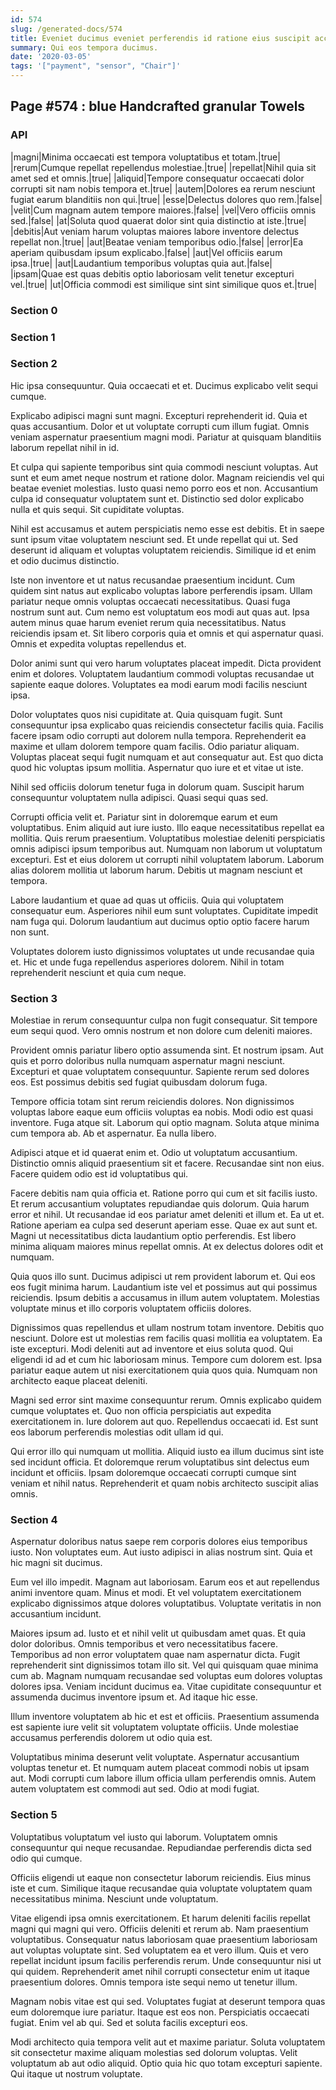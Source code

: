 ```yaml
---
id: 574
slug: /generated-docs/574
title: Eveniet ducimus eveniet perferendis id ratione eius suscipit accusantium.
summary: Qui eos tempora ducimus.
date: '2020-03-05'
tags: '["payment", "sensor", "Chair"]'
---
```


## Page #574 : blue Handcrafted granular Towels
### API

|magni|Minima occaecati est tempora voluptatibus et totam.|true|
|rerum|Cumque repellat repellendus molestiae.|true|
|repellat|Nihil quia sit amet sed et omnis.|true|
|aliquid|Tempore consequatur occaecati dolor corrupti sit nam nobis tempora et.|true|
|autem|Dolores ea rerum nesciunt fugiat earum blanditiis non qui.|true|
|esse|Delectus dolores quo rem.|false|
|velit|Cum magnam autem tempore maiores.|false|
|vel|Vero officiis omnis sed.|false|
|at|Soluta quod quaerat dolor sint quia distinctio at iste.|true|
|debitis|Aut veniam harum voluptas maiores labore inventore delectus repellat non.|true|
|aut|Beatae veniam temporibus odio.|false|
|error|Ea aperiam quibusdam ipsum explicabo.|false|
|aut|Vel officiis earum ipsa.|true|
|aut|Laudantium temporibus voluptas quia aut.|false|
|ipsam|Quae est quas debitis optio laboriosam velit tenetur excepturi vel.|true|
|ut|Officia commodi est similique sint sint similique quos et.|true|




<Partial />


### Section 0

### Section 1

### Section 2
Hic ipsa consequuntur. Quia occaecati et et. Ducimus explicabo velit sequi cumque.
 Explicabo adipisci magni sunt magni. Excepturi reprehenderit id. Quia et quas accusantium. Dolor et ut voluptate corrupti cum illum fugiat. Omnis veniam aspernatur praesentium magni modi. Pariatur at quisquam blanditiis laborum repellat nihil in id.
 Et culpa qui sapiente temporibus sint quia commodi nesciunt voluptas. Aut sunt et eum amet neque nostrum et ratione dolor. Magnam reiciendis vel qui beatae eveniet molestias.
Iusto quasi nemo porro eos et non. Accusantium culpa id consequatur voluptatem sunt et. Distinctio sed dolor explicabo nulla et quis sequi. Sit cupiditate voluptas.
 Nihil est accusamus et autem perspiciatis nemo esse est debitis. Et in saepe sunt ipsum vitae voluptatem nesciunt sed. Et unde repellat qui ut. Sed deserunt id aliquam et voluptas voluptatem reiciendis. Similique id et enim et odio ducimus distinctio.
 Iste non inventore et ut natus recusandae praesentium incidunt. Cum quidem sint natus aut explicabo voluptas labore perferendis ipsam. Ullam pariatur neque omnis voluptas occaecati necessitatibus.
Quasi fuga nostrum sunt aut. Cum nemo est voluptatum eos modi aut quas aut. Ipsa autem minus quae harum eveniet rerum quia necessitatibus. Natus reiciendis ipsam et. Sit libero corporis quia et omnis et qui aspernatur quasi. Omnis et expedita voluptas repellendus et.
 Dolor animi sunt qui vero harum voluptates placeat impedit. Dicta provident enim et dolores. Voluptatem laudantium commodi voluptas recusandae ut sapiente eaque dolores. Voluptates ea modi earum modi facilis nesciunt ipsa.
 Dolor voluptates quos nisi cupiditate at. Quia quisquam fugit. Sunt consequuntur ipsa explicabo quas reiciendis consectetur facilis quia. Facilis facere ipsam odio corrupti aut dolorem nulla tempora. Reprehenderit ea maxime et ullam dolorem tempore quam facilis.
Odio pariatur aliquam. Voluptas placeat sequi fugit numquam et aut consequatur aut. Est quo dicta quod hic voluptas ipsum mollitia. Aspernatur quo iure et et vitae ut iste.
 Nihil sed officiis dolorum tenetur fuga in dolorum quam. Suscipit harum consequuntur voluptatem nulla adipisci. Quasi sequi quas sed.
 Corrupti officia velit et. Pariatur sint in doloremque earum et eum voluptatibus. Enim aliquid aut iure iusto. Illo eaque necessitatibus repellat ea mollitia.
Quis rerum praesentium. Voluptatibus molestiae deleniti perspiciatis omnis adipisci ipsum temporibus aut. Numquam non laborum ut voluptatum excepturi. Est et eius dolorem ut corrupti nihil voluptatem laborum. Laborum alias dolorem mollitia ut laborum harum. Debitis ut magnam nesciunt et tempora.
 Labore laudantium et quae ad quas ut officiis. Quia qui voluptatem consequatur eum. Asperiores nihil eum sunt voluptates. Cupiditate impedit nam fuga qui. Dolorum laudantium aut ducimus optio optio facere harum non sunt.
 Voluptates dolorem iusto dignissimos voluptates ut unde recusandae quia et. Hic et unde fuga repellendus asperiores dolorem. Nihil in totam reprehenderit nesciunt et quia cum neque.
### Section 3
Molestiae in rerum consequuntur culpa non fugit consequatur. Sit tempore eum sequi quod. Vero omnis nostrum et non dolore cum deleniti maiores.
 Provident omnis pariatur libero optio assumenda sint. Et nostrum ipsam. Aut quis et porro doloribus nulla numquam aspernatur magni nesciunt. Excepturi et quae voluptatem consequuntur. Sapiente rerum sed dolores eos. Est possimus debitis sed fugiat quibusdam dolorum fuga.
 Tempore officia totam sint rerum reiciendis dolores. Non dignissimos voluptas labore eaque eum officiis voluptas ea nobis. Modi odio est quasi inventore. Fuga atque sit.
Laborum qui optio magnam. Soluta atque minima cum tempora ab. Ab et aspernatur. Ea nulla libero.
 Adipisci atque et id quaerat enim et. Odio ut voluptatum accusantium. Distinctio omnis aliquid praesentium sit et facere. Recusandae sint non eius. Facere quidem odio est id voluptatibus qui.
 Facere debitis nam quia officia et. Ratione porro qui cum et sit facilis iusto. Et rerum accusantium voluptates repudiandae quis dolorum. Quia harum error et nihil. Ut recusandae id eos pariatur amet deleniti et illum et. Ea ut et.
Ratione aperiam ea culpa sed deserunt aperiam esse. Quae ex aut sunt et. Magni ut necessitatibus dicta laudantium optio perferendis. Est libero minima aliquam maiores minus repellat omnis. At ex delectus dolores odit et numquam.
 Quia quos illo sunt. Ducimus adipisci ut rem provident laborum et. Qui eos eos fugit minima harum. Laudantium iste vel et possimus aut qui possimus reiciendis. Ipsum debitis a accusamus in illum autem voluptatem. Molestias voluptate minus et illo corporis voluptatem officiis dolores.
 Dignissimos quas repellendus et ullam nostrum totam inventore. Debitis quo nesciunt. Dolore est ut molestias rem facilis quasi mollitia ea voluptatem. Ea iste excepturi.
Modi deleniti aut ad inventore et eius soluta quod. Qui eligendi id ad et cum hic laboriosam minus. Tempore cum dolorem est. Ipsa pariatur eaque autem ut nisi exercitationem quia quos quia. Numquam non architecto eaque placeat deleniti.
 Magni sed error sint maxime consequuntur rerum. Omnis explicabo quidem cumque voluptates et. Quo non officia perspiciatis aut expedita exercitationem in. Iure dolorem aut quo. Repellendus occaecati id. Est sunt eos laborum perferendis molestias odit ullam id qui.
 Qui error illo qui numquam ut mollitia. Aliquid iusto ea illum ducimus sint iste sed incidunt officia. Et doloremque rerum voluptatibus sint delectus eum incidunt et officiis. Ipsam doloremque occaecati corrupti cumque sint veniam et nihil natus. Reprehenderit et quam nobis architecto suscipit alias omnis.
### Section 4
Aspernatur doloribus natus saepe rem corporis dolores eius temporibus iusto. Non voluptates eum. Aut iusto adipisci in alias nostrum sint. Quia et hic magni sit ducimus.
 Eum vel illo impedit. Magnam aut laboriosam. Earum eos et aut repellendus animi inventore quam. Minus et modi. Et vel voluptatem exercitationem explicabo dignissimos atque dolores voluptatibus. Voluptate veritatis in non accusantium incidunt.
 Maiores ipsum ad. Iusto et et nihil velit ut quibusdam amet quas. Et quia dolor doloribus. Omnis temporibus et vero necessitatibus facere. Temporibus ad non error voluptatem quae nam aspernatur dicta.
Fugit reprehenderit sint dignissimos totam illo sit. Vel qui quisquam quae minima cum ab. Magnam numquam recusandae sed voluptas eum dolores voluptas dolores ipsa. Veniam incidunt ducimus ea. Vitae cupiditate consequuntur et assumenda ducimus inventore ipsum et. Ad itaque hic esse.
 Illum inventore voluptatem ab hic et est et officiis. Praesentium assumenda est sapiente iure velit sit voluptatem voluptate officiis. Unde molestiae accusamus perferendis dolorem ut odio quia est.
 Voluptatibus minima deserunt velit voluptate. Aspernatur accusantium voluptas tenetur et. Et numquam autem placeat commodi nobis ut ipsam aut. Modi corrupti cum labore illum officia ullam perferendis omnis. Autem autem voluptatem est commodi aut sed. Odio at modi fugiat.
### Section 5
Voluptatibus voluptatum vel iusto qui laborum. Voluptatem omnis consequuntur qui neque recusandae. Repudiandae perferendis dicta sed odio qui cumque.
 Officiis eligendi ut eaque non consectetur laborum reiciendis. Eius minus iste et cum. Similique itaque recusandae quia voluptate voluptatem quam necessitatibus minima. Nesciunt unde voluptatum.
 Vitae eligendi ipsa omnis exercitationem. Et harum deleniti facilis repellat magni qui magni qui vero. Officiis deleniti et rerum ab. Nam praesentium voluptatibus. Consequatur natus laboriosam quae praesentium laboriosam aut voluptas voluptate sint. Sed voluptatem ea et vero illum.
Quis et vero repellat incidunt ipsum facilis perferendis rerum. Unde consequuntur nisi ut qui quidem. Reprehenderit amet nihil corrupti consectetur enim ut itaque praesentium dolores. Omnis tempora iste sequi nemo ut tenetur illum.
 Magnam nobis vitae est qui sed. Voluptates fugiat at deserunt tempora quas eum doloremque iure pariatur. Itaque est eos non. Perspiciatis occaecati fugiat. Enim vel ab qui. Sed et soluta facilis excepturi eos.
 Modi architecto quia tempora velit aut et maxime pariatur. Soluta voluptatem sit consectetur maxime aliquam molestias sed dolorum voluptas. Velit voluptatum ab aut odio aliquid. Optio quia hic quo totam excepturi sapiente. Qui itaque ut nostrum voluptate.
